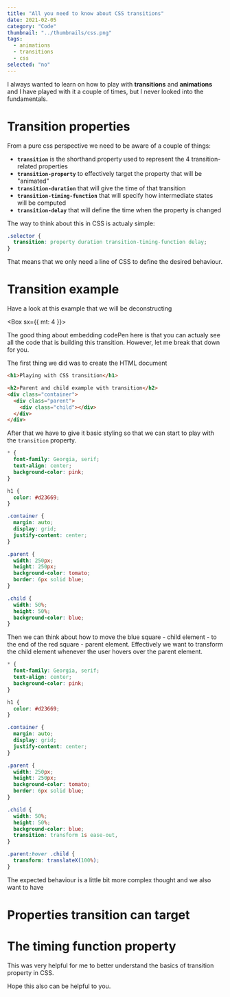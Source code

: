 ```yaml
---
title: "All you need to know about CSS transitions"
date: 2021-02-05
category: "Code"
thumbnail: "../thumbnails/css.png"
tags:
  - animations
  - transitions
  - css
selected: "no"
---
```



I always wanted to learn on how to play with **transitions** and **animations** and I have played with it a couple of times, but I never looked into the fundamentals.

# Transition properties

From a pure css perspective we need to be aware of a couple of things:

- **`transition`** is the shorthand property used to represent the 4 transition-related properties
- **`transition-property`** to effectively target the property that will be "animated"
- **`transition-duration`** that will give the time of that transition
- **`transition-timing-function`** that will specify how intermediate states will be computed
- **`transition-delay`** that will define the time when the property is changed

The way to think about this in CSS is actualy simple:

```css
.selector {
  transition: property duration transition-timing-function delay;
}
```

That means that we only need a line of CSS to define the desired behaviour.

# Transition example

Have a look at this example that we will be deconstructing

<Box sx={{ mt: 4 }}>
  <CodePen codePenId="RwoPKaN" />
</Box>

The good thing about embedding codePen here is that you can actualy see all the code
that is building this transition. However, let me break that down for you.

The first thing we did was to create the HTML document

```html
<h1>Playing with CSS transition</h1>

<h2>Parent and child example with transition</h2>
<div class="container">
  <div class="parent">
    <div class="child"></div>
  </div>
</div>
```

After that we have to give it basic styling so that we can start to play with the `transition` property.

```css
* {
  font-family: Georgia, serif;
  text-align: center;
  background-color: pink;
}

h1 {
  color: #d23669;
}

.container {
  margin: auto;
  display: grid;
  justify-content: center;
}

.parent {
  width: 250px;
  height: 250px;
  background-color: tomato;
  border: 6px solid blue;
}

.child {
  width: 50%;
  height: 50%;
  background-color: blue;
}
```

Then we can think about how to move the blue square - child element - to the end of the red square - parent element. Effectively we want 
to transform the child element whenever the user hovers over the parent element. 


```css {28,31-33}
* {
  font-family: Georgia, serif;
  text-align: center;
  background-color: pink;
}

h1 {
  color: #d23669;
}

.container {
  margin: auto;
  display: grid;
  justify-content: center;
}

.parent {
  width: 250px;
  height: 250px;
  background-color: tomato;
  border: 6px solid blue;
}

.child {
  width: 50%;
  height: 50%;
  background-color: blue;
  transition: transform 1s ease-out,
}

.parent:hover .child {
  transform: translateX(100%);
}
```

The expected behaviour is a little bit more complex thought and we also want to have 


# Properties transition can target

# The timing function property

This was very helpful for me to better understand the basics of transition property in CSS.

Hope this also can be helpful to you.
